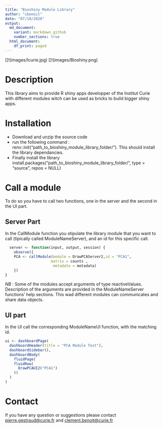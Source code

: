 ```yaml
---
title: "Bioshiny Module Library"
author: "cbenoit"
date: "07/10/2020"
output:
  md_document:
    variant: markdown_github
    number_sections: true
  html_document:
    df_print: paged
---
```

[]!(images/Icurie.jpg) []!(images/Bioshiny.png)

# Description

This library aims to provide R shiny apps developper of the Institut Curie with different modules witch can be used as bricks to build bigger shiny apps. 

# Installation

  + Download and unzip the source code
  + run the following command : renv::init("path_to_bioshiny_module_library_folder/"). This should install the library dependancies.
  + Finally install the library install.packages("path_to_bioshiny_module_library_folder/", type = "source", repos = NULL)
  
# Call a module

To do so you have to call two functions, one in the server and the second in the UI part. 

## Server Part

In the CallModule function you stipulate the library module that you want to call (tipically called ModuleNameServer), and an id for this specific call. 

```r
  server <- function(input, output, session) {
    observe({
    PCA <- callModule(module = DrawPCAServer2,id = "PCA1",
                     matrix = counts ,
                      metadata = metadata)
    })
}
```

*NB :* Some of the modules accept arguments of type reactiveValues. Description of the arguments are provided in the ModuleNameServer functions' help sections. This wad different modules can communicates and share data objects.

## UI part

In the UI call the corresponding ModuleNameUI function, with the matching id. 

```r
ui <- dashboardPage(
  dashboardHeader(title = "PCA Module Test"),
  dashboardSidebar(),
  dashboardBody(
    fluidPage(
    fluidRow(
      DrawPCAUI2("PCA1")
    ))
  )
)
```

# Contact

If you have any question or suggestions please contact [pierre.gestraud@curie.fr](mailto:pierre.gestraud@curie.fr) and  [clement.benoit@curie.fr](mailto:clement.benoit@curie.fr)
